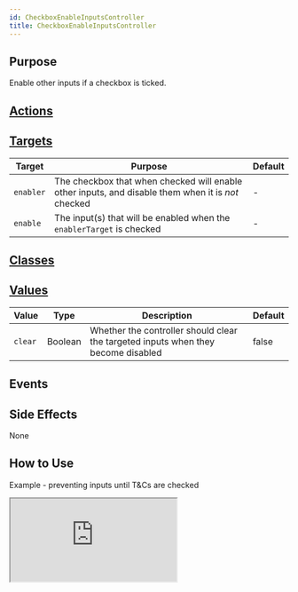 ```yaml
---
id: CheckboxEnableInputsController
title: CheckboxEnableInputsController
---
```




## Purpose

Enable other inputs if a checkbox is ticked.


## [Actions](https://stimulus.hotwire.dev/reference/actions)
<NoActions/>

## [Targets](https://stimulus.hotwire.dev/reference/targets)


| Target | Purpose | Default |
| --- | --- | --- |
| `enabler` | The checkbox that when checked will enable other inputs, and disable them when it is *not* checked | - |
| `enable` | The input(s) that will be enabled when the `enablerTarget` is checked | - |

## [Classes](https://stimulus.hotwire.dev/reference/classes)
<NoClasses/>

## [Values](https://stimulus.hotwire.dev/reference/values)

| Value | Type | Description | Default |
| --- | --- | --- | --- |
| `clear` | Boolean | Whether the controller should clear the targeted inputs when they become disabled | false |

## Events
<NoEvents/>

## Side Effects
<NoSideEffects/>None



## How to Use

Example - preventing inputs until T&Cs are checked


<iframe
  src="https://codesandbox.io/embed/enableinputscontroller-e77ju?fontsize=14&hidenavigation=1&theme=dark"
  style={{width: "100%", height: "500px", border: "0", borderRadius: "4px", overflow: "hidden"}}
  sandbox="allow-forms allow-modals allow-popups allow-presentation allow-same-origin allow-scripts"
/>


# See also

[DisableInputsController](./disable_inputs_controller.mdx)
